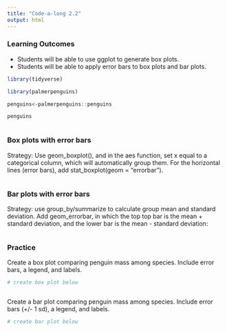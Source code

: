 ```yaml
---
title: "Code-a-long 2.2"
output: html
---
```


### Learning Outcomes


-   Students will be able to use ggplot to generate box plots.
-   Students will be able to apply error bars to box plots and bar plots.



```r
library(tidyverse)

library(palmerpenguins)

penguins<-palmerpenguins::penguins

penguins



```

### Box plots with error bars

Strategy: Use geom_boxplot(), and in the aes function, set x equal to a categorical column, which will automatically group them. For the horizontal lines (error bars), add stat_boxplot(geom = "errorbar").

```r





```

### Bar plots with error bars

Strategy: use group_by/summarize to calculate group mean and standard deviation. Add geom_errorbar, in which the top top bar is the mean + standard deviation, and the lower bar is the mean - standard deviation:

```r




```

### Practice

Create a box plot comparing penguin mass among species. Include error bars, a legend, and labels.

```r
# create box plot below



```

Create a bar plot comparing penguin mass among species. Include error bars (+/- 1 sd), a legend, and labels.

```r
# create bar plot below





```
